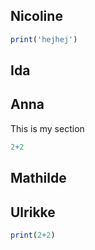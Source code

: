 ## Nicoline


``` r
print('hejhej')
```


## Ida

## Anna

This is my section

```r
2+2
```

## Mathilde


## Ulrikke

```r
print(2+2)
```

